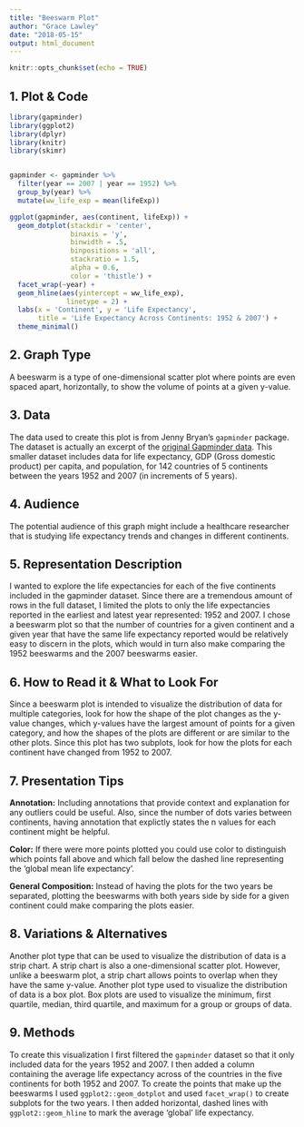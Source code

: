 ```yaml
---
title: "Beeswarm Plot"
author: "Grace Lawley"
date: "2018-05-15"
output: html_document
---
```


```r
knitr::opts_chunk$set(echo = TRUE)
```

## 1. Plot & Code
```r
library(gapminder)
library(ggplot2)
library(dplyr)
library(knitr)
library(skimr)


gapminder <- gapminder %>% 
  filter(year == 2007 | year == 1952) %>% 
  group_by(year) %>% 
  mutate(ww_life_exp = mean(lifeExp))

ggplot(gapminder, aes(continent, lifeExp)) +
  geom_dotplot(stackdir = 'center',
               binaxis = 'y',
               binwidth = .5,
               binpositions = 'all', 
               stackratio = 1.5,
               alpha = 0.6,
               color = 'thistle') +
  facet_wrap(~year) +
  geom_hline(aes(yintercept = ww_life_exp),
              linetype = 2) +
  labs(x = 'Continent', y = 'Life Expectancy',
       title = 'Life Expectancy Across Continents: 1952 & 2007') +
  theme_minimal()

```

## 2. Graph Type
A beeswarm is a type of one-dimensional scatter plot where points are even spaced apart, horizontally, to show the volume of points at a given y-value. 

## 3. Data 
The data used to create this plot is from Jenny Bryan's `gapminder` package. The dataset is actually an excerpt of the [original Gapminder data](http://www.gapminder.org/data/). This smaller dataset includes data for life expectancy, GDP (Gross domestic product) per capita, and population, for 142 countries of 5 continents between the years 1952 and 2007 (in increments of 5 years).

## 4. Audience
The potential audience of this graph might include a healthcare researcher that is studying life expectancy trends and changes in different continents. 

## 5. Representation Description
I wanted to explore the life expectancies for each of the five continents included in the gapminder dataset. Since there are a tremendous amount of rows in the full dataset, I limited the plots to only the life expectancies reported in the earliest and latest year represented: 1952 and 2007. I chose a beeswarm plot so that the number of countries for a given continent and a given year that have the same life expectancy reported would be relatively easy to discern in the plots, which would in turn also make comparing the 1952 beeswarms and the 2007 beeswarms easier. 


## 6. How to Read it & What to Look For
Since a beeswarm plot is intended to visualize the distribution of data for multiple categories, look for how the shape of the plot changes as the y-value changes, which y-values have the largest amount of points for a given category, and how the shapes of the plots are different or are similar to the other plots. Since this plot has two subplots, look for how the plots for each continent have changed from 1952 to 2007. 

## 7. Presentation Tips
__Annotation:__ Including annotations that provide context and explanation for any outliers could be useful. Also, since the number of dots varies between continents, having annotation that explictly states the n values for each continent might be helpful. 

__Color:__ If there were more points plotted you could use color to distinguish which points fall above and which fall below the dashed line representing the 'global mean life expectancy'.

__General Composition:__ Instead of having the plots for the two years be separated, plotting the beeswarms with both years side by side for a given continent could make comparing the plots easier.  

## 8. Variations & Alternatives
Another plot type that can be used to visualize the distribution of data is a strip chart. A strip chart is also a one-dimensional scatter plot. However, unlike a beeswarm plot, a strip chart allows points to overlap when they have the same y-value. Another plot type used to visualize the distribution of data is a box plot. Box plots are used to visualize the minimum, first quartile, median, third quartile, and maximum for a group or groups of data. 


## 9. Methods
To create this visualization I first filtered the `gapminder` dataset so that it only included data for the years 1952 and 2007. I then added a column containing the average life expectancy across of the countries in the five continents for both 1952 and 2007. To create the points that make up the beeswarms I used `ggplot2::geom_dotplot` and used `facet_wrap()` to create subplots for the two years. I then added horizontal, dashed lines with `ggplot2::geom_hline` to mark the average 'global' life expectancy. 

